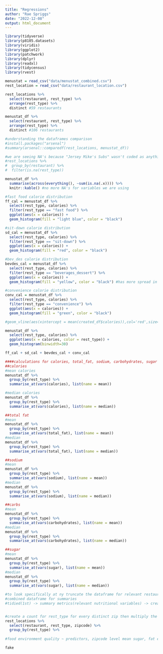 ```yaml
---
title: "Regressions"
author: "Rae Spriggs"
date: "2022-12-08"
output: html_document
---
```


```r
library(tidyverse)
library(p8105.datasets)
library(viridis)
library(ggplot2)
library(patchwork)
library(dplyr)
library(readxl)
library(tidycensus)
library(rvest)
```

```r
menustat = read_csv("data/menustat_combined.csv")
rest_location = read_csv("data/restaurant_location.csv")
```


```r
rest_locations %>%
  select(restaurant, rest_type) %>%
  arrange(rest_type) %>%
  distinct #59 restaurants

menustat_df %>%
  select(restaurant, rest_type) %>%
  arrange(rest_type) %>%
  distinct #106 restaurants

#understanding the dataframes comparison
#install.packages("arsenal")
#summary(arsenal::comparedf(rest_locations, menustat_df))

#we are seeing NA's because "Jersey Mike's Subs" wasn't coded as anything as shown in the code chunk:
#rest_locations %>%
#  group_by(restaurant) %>%
#  filter(is.na(rest_type))

menustat_df %>%
  summarise(across(everything(), ~sum(is.na(.x)))) %>%
  knitr::kable() #no more NA's for variables we are using

#fast food calorie distribution
ff_cal = menustat_df %>%
  select(rest_type, calories) %>%
  filter(rest_type == "fast food") %>%
  ggplot(aes(x = calories)) +
  geom_histogram(fill = "light blue", color = "black")

#sit-down calorie distribution
sd_cal = menustat_df %>%
  select(rest_type, calories) %>%
  filter(rest_type == "sit-down") %>%
  ggplot(aes(x = calories)) +
  geom_histogram(fill = "red", color = "black")

#bev_des calorie distribution
bevdes_cal = menustat_df %>%
  select(rest_type, calories) %>%
  filter(rest_type == "beverages_dessert") %>%
  ggplot(aes(x = calories)) +
  geom_histogram(fill = "yellow", color = "black") #has more spread in its mean

#convenience calorie distribution
conv_cal = menustat_df %>%
  select(rest_type, calories) %>%
  filter(rest_type == "convenience") %>%
  ggplot(aes(x = calories)) +
  geom_histogram(fill = "green", color = "black")

#geom_vline(aes(xintercept = mean(created_df$calories)),col='red',size=2)

menustat_df %>%
  select(rest_type, calories) %>%
  ggplot(aes(x = calories, color = rest_type)) +
  geom_histogram(binwidth=30)

ff_cal + sd_cal + bevdes_cal + conv_cal
```

```r
####calculations for calories, total_fat, sodium, carbohydrates, sugar
##calories 
#mean calories
menustat_df %>%
  group_by(rest_type) %>%
  summarise_at(vars(calories), list(name = mean))

#median calories
menustat_df %>%
  group_by(rest_type) %>%
  summarise_at(vars(calories), list(name = median))

##total fat
#mean
menustat_df %>%
  group_by(rest_type) %>%
  summarise_at(vars(total_fat), list(name = mean))
#median
menustat_df %>%
  group_by(rest_type) %>%
  summarise_at(vars(total_fat), list(name = median))

##sodium
#mean
menustat_df %>%
  group_by(rest_type) %>%
  summarise_at(vars(sodium), list(name = mean))
#median
menustat_df %>%
  group_by(rest_type) %>%
  summarise_at(vars(sodium), list(name = median))

##carbs
#mean
menustat_df %>%
  group_by(rest_type) %>%
  summarise_at(vars(carbohydrates), list(name = mean))
#median
menustat_df %>%
  group_by(rest_type) %>%
  summarise_at(vars(carbohydrates), list(name = median))

##sugar
#mean
menustat_df %>%
  group_by(rest_type) %>%
  summarise_at(vars(sugar), list(name = mean))
#median
menustat_df %>%
  group_by(rest_type) %>%
  summarise_at(vars(sugar), list(name = median))

#to look specifically at ny truncate the dataframe for relevant restaurant in the city
#combined dataframe for summaries
#tidied(1st) -> summary metrics(relevant nutritional variables) -> creating combined df_metrics(zipcode) ->  joining on zipcode with tidy census -> regression OLS at the zipcode level


#create a count for rest_type for every distinct zip then multiply the #of rest_type by associated metric
rest_locations %>%
  select(restaurant, rest_type, zipcode) %>%
  group_by(rest_type) %>%
  
#food environment quality ~ predictors, zipcode level mean sugar, fat etc. , median house hold income, %race, etc. 
```

```r
fake
```

